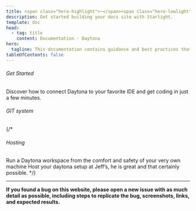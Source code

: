 ```yaml
---
title: <span class="hero-highlight">~</span><span class="hero-lowlight"> cd</span> daytona-docs
description: Get started building your docs site with Starlight.
template: doc
head:
  - tag: title
    content: Documentation · Daytona
hero:
  tagline: This documentation contains guidance and best practices that can help you get the best out of Daytona. From setting up your first workspace to the most advanced team collab.
tableOfContents: false
---
```



###### Get Started

Discover how to connect Daytona to your favorite IDE and get coding in just a few minutes.

<CardGrid gridNumber={9} mobileGridNumber={2} colsMinWidth='64px' colsMinWidthMobile='98px'>
	<ImageCard icon={VSlogo} link="/docs/tools/vs-code-extension" imageAlt="Visual Studio logo" />
	<ImageCard  imageDark={PClogo} link="/docs/tools/jetbrains-gateway" imageAlt="PyCharm logo" />
	<ImageCard  imageDark={IJlogo} link="/docs/tools/jetbrains-gateway" imageAlt="IntelliJ logo" />
    <ImageCard  imageDark={WSlogo} link="/docs/tools/jetbrains-gateway" imageAlt="WebStorm logo" />
    <ImageCard  imageDark={GOlogo} link="/docs/tools/jetbrains-gateway" imageAlt="GoLand logo" />
    <ImageCard  imageDark={CLlogo} link="/docs/tools/jetbrains-gateway" imageAlt="CLion logo" />
    <ImageCard  imageDark={RDlogo} link="/docs/tools/jetbrains-gateway" imageAlt="Rider logo" />
    <ImageCard  imageDark={RMlogo} link="/docs/tools/jetbrains-gateway" imageAlt="RubyMine logo"/>
    <ImageCard  imageDark={vimlogo} imageAlt="Vim logo" />
</CardGrid>


###### GIT system

<CardGrid gridNumber={3} mobileGridNumber={1} colsMinWidth='150px' colsMinWidthMobile='100px'>
    <TitleCard icon={bitbucketLogo} title="Bitbucket" link="/docs/configuration/git-providers#bitbucket" imageAlt="BitBucket logo"/>
    <TitleCard icon={githubLogo} title="GitHub" link="/docs/configuration/git-providers#github" imageAlt="'GitHub logo"/>
    <TitleCard icon={gitlabLogo} title="GitLab" link="/docs/configuration/git-providers#gitlab" imageAlt="GitLab logo"/>
</CardGrid>

{/*
###### Hosting

<CardGrid gridNumber={2} mobileGridNumber={1} colsMinWidth='230px' colsMinWidthMobile='250px'>
    <Card icon={IPIllustration}  title="Setup your Localhost" link="#" imageAlt="IP illustration">
        Run a Daytona workspace from the comfort and safety of your very own machine
    </Card>
    <Card icon={hostIllustration} title="Bare Metal" link="#" imageAlt="host server illustration">
        Host your daytona setup at Jeff’s, he is great and that certainly possible.
    </Card>
</CardGrid>
*/}

<hr />

<strong>If you found a bug on this website, please open a new issue with as much detail as possible, including steps to replicate the bug, screenshots, links, and expected results.</strong>
